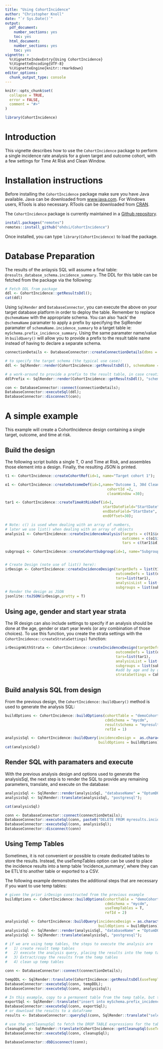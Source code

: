 ```yaml
---
title: "Using CohortIncidence"
author: "Christopher Knoll"
date: "`r Sys.Date()`"
output:
  pdf_document:
    number_sections: yes
    toc: yes
  html_document:
    number_sections: yes
    toc: yes
vignette: >
  %\VignetteIndexEntry{Using CohortIncidence}
  %\VignetteEncoding{UTF-8}
  %\VignetteEngine{knitr::rmarkdown}
editor_options: 
  chunk_output_type: console
---
```


```r
knitr::opts_chunk$set(
  collapse = TRUE,
  error = FALSE,
  comment = "#>"
)
```

```r
library(CohortIncidence)
```

# Introduction

This vignette describes how to use the `CohortIncidence` package to perform a single incidence rate analysis for a given target and outcome cohort, with a few settings for Time At Risk and Clean Window.

# Installation instructions

Before installing the `CohortIncidence` package make sure you have Java available.  Java can be downloaded from [www.java.com](http://www.java.com). For Windows users, RTools is also necessary.  RTools can be downloaded from [CRAN](http://cran.r-project.org/bin/windows/Rtools/).

The `CohortIncidence` package is currently maintained in a [Github repository](https://github.com/OHDSI/CohortIncidence).

```r
install.packages("remotes")
remotes::install_github("ohdsi/CohortIncidence")
```

Once installed, you can type `library(CohortIncidence)` to load the package.

# Database Preparation

The results of the anlaysis SQL will assume a final table: `@results_database_schema.incidence_summary`.  The DDL for this table can be fetched from the package via the following:

```r
# Fetch DDL from package
ddl <- CohortIncidence::getResultsDdl();
cat(ddl)
```

Using `SqlRender` and `DatabaseConnector`, you can execute the above on your target database platform in order to deploy the table.  Remember to replace `@schemaName` with the appropriate schema.  You can also 'hack' the `@schemaName` paramater to apply a prefix by specifying the SqlRender paramater of `schemaName.incidence_summary` to a target table ie: `mySchema.prefix_incidence_summary`.  Using the same paramater name/value in `buildQuery()` will allow you to provide a prefix to the result table name instead of having to declare a separate schema.

```r
connectionDetails <- DatabaseConnector::createConnectionDetails(dbms = "postgresql",server={Sys.getenv("server")}, port = Sys.getenv("port"));

# to specify the target schema (the typical use case):
ddl <- SqlRender::render(CohortIncidence::getResultsDdl(), schemaName = "mySchema");

# a work-around to provide a prefix to the result table, in case creating new schema is restricted
ddlPrefix <- SqlRender::render(CohortIncidence::getResultsDdl(), "schemaName.incidence_summary" = "mySchema.prefix_incidence_summary");

con <- DatabaseConnector::connect(connectionDetails);
DatabaseConnector::executeSql(ddl);
DatabaseConnector::disconnect(con);

```

# A simple example

This example will create a CohortIncidence design containing a single target, outcome, and time at risk.

## Build the design

The following script builds a single T, O and Time at Risk, and assembles those element into a design.  Finally, the resulting JSON is printed.

```r
t1 <- CohortIncidence::createCohortRef(id=1, name="Target cohort 1");

o1 <- CohortIncidence::createOutcomeDef(id=1,name="Outcome 1, 30d Clean", 
                                               cohortId =2,
                                               cleanWindow =30);

tar1 <- CohortIncidence::createTimeAtRiskDef(id=1, 
                                             startDateField="StartDate", 
                                             endDateField="StartDate", 
                                             endOffset=30);

# Note: c() is used when dealing with an array of numbers, 
# later we use list() when dealing with an array of objects
analysis1 <- CohortIncidence::createIncidenceAnalysis(targets = c(t1$id),
                                                      outcomes = c(o1$id),
                                                      tars = c(tar1$id));

subgroup1 <- CohortIncidence::createCohortSubgroup(id=1, name="Subgroup 1", cohortRef = createCohortRef(id=300));


# Create Design (note use of list() here):
irDesign <- CohortIncidence::createIncidenceDesign(targetDefs = list(t1),
                                                   outcomeDefs = list(o1),
                                                   tars=list(tar1),
                                                   analysisList = list(analysis1),
                                                   subgroups = list(subgroup1));
# Render the design as JSON
jsonlite::toJSON(irDesign,pretty = T)

```

## Using age, gender and start year strata

The IR design can also include settings to specify if an analysis should be done at the age, gender or start year levels (or any combination of those choices).
To use this function, you create the strata settings with the `CohortIncidence::createStrataSettings)` function:

```r
irDesignWithStrata <- CohortIncidence::createIncidenceDesign(targetDefs = list(t1),
                                                   outcomeDefs = list(o1),
                                                   tars=list(tar1),
                                                   analysisList = list(analysis1),
                                                   subgroups = list(subgroup1),
                                                   #add by age and by gender strata, but don't do by start year.
                                                   strataSettings = CohortIncidence::createStrataSettings(byGender=T, byAge=T, ageBreaks = c(17,34,65)));
```



## Build analysis SQL from design

From the previous design, the `CohortIncidence::buildQuery()` method is used to generate the analysis SQL:

```r

buildOptions <- CohortIncidence::buildOptions(cohortTable = "demoCohortSchema.cohort",
                                              cdmSchema = "mycdm",
                                              resultsSchema = "myresults",
                                              refId = 1)

analysisSql <- CohortIncidence::buildQuery(incidenceDesign =  as.character(jsonlite::toJSON(irDesign)),
                                           buildOptions = buildOptions);
cat(analysisSql)

```

## Render SQL with paramaters and execute

With the previous analysis design and options used to generate the analysisSql, the next step is to render the SQL to provide any remaining parameters, translate, and execute on the database:

```r

analysisSql <- SqlRender::render(analysisSql, "databaseName" = "OptumDOD");
analysisSql <- SqlRender::translate(analysisSql, "postgresql");

cat(analysisSql)

conn <- DatabaseConnector::connect(connectionDetails);
DatabaseConnector::executeSql(conn, paste0("DELETE FROM myresults.incidence_summary WHERE ref_id = ", buildOptions$refId$intValue()));
DatabaseConnector::executeSql(conn, analysisSql);
DatabaseConnector::disconnect(conn)

```

## Using Temp Tables

Sometimes, it is not convenient or possible to create dedicated tables to store the results.  Instead, the useTempTables option can be used to 
place the incidence results into a temp table 'incidence_summary', where they can be ETL'd to another table or exported to a CSV.

The following example demonstrates the additional steps that are necessary if you want to use temp tables:

```r

# given the prior irDesign constructed from the previous example
buildOptions <- CohortIncidence::buildOptions(cohortTable = "demoCohortSchema.cohort",
                                              cdmSchema = "mycdm",
                                              useTempTables = T,
                                              refId = 2)

analysisSql <- CohortIncidence::buildQuery(incidenceDesign = as.character(jsonlite::toJSON(irDesign)),
                                           buildOptions = buildOptions);
analysisSql <- SqlRender::render(analysisSql, "databaseName" = "OptumDOD");
analysisSql <- SqlRender::translate(analysisSql, "postgresql");

# if we are using temp tables, the steps to execute the analysis are 
#   1) create result temp tables
#   2) execute the analysis query, placing the results into the temp table incidence_summary
#   3) Extract/copy the results from the temp tables
#   4) clean up temp tables

conn <- DatabaseConnector::connect(connectionDetails);

tempDDL <- SqlRender::translate(CohortIncidence::getResultsDdl(useTempTables=T), "postgresql"); 
DatabaseConnector::executeSql(conn, tempDDL);
DatabaseConnector::executeSql(conn, analysisSql);

# In this example, copy to a permanent table from the temp table, but the results could be downloaded to CSV
exportSql <- SqlRender::translate("insert into mySchema.prefix_incidence_summary select * from #incidence_summary", "postgresql");
DatabaseConnector::executeSql(conn, exportSql);
# or download the results to a dataframe
results <- DatabaseConnector::querySql(conn, SqlRender::translate("select * from #incidence_summary", "postgresql"));

# use the getCleanupSql to fetch the DROP TABLE expressions for the tables that were created in tempDDL.
cleanupSql <- SqlRender::translate(CohortIncidence::getCleanupSql(useTempTables=T), "postgresql");  
DatabaseConnector::executeSql(conn, cleanupSql);

DatabaseConnector::dbDisconnect(conn);

```



